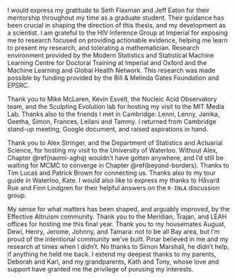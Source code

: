 I would express my gratitude to Seth Flaxman and Jeff Eaton for their mentorship throughout my time as a graduate student.
Their guidance has been crucial in shaping the direction of this thesis, and my development as a scientist.
<!-- Thanks to my examiners Adam Sykulski and Chris Paciorek. -->
I am grateful to the HIV Inference Group at Imperial for exposing me to research focused on providing actionable evidence, helping me learn to present my research, and tolerating a mathematician.
Research environment provided by the Modern Statistics and Statistical Machine Learning Centre for Doctoral Training at Imperial and Oxford and the Machine Learning and Global Health Network.
This research was made possible by funding provided by the Bill & Melinda Gates Foundation and EPSRC.

Thank you to Mike McLaren, Kevin Esvelt, the Nucleic Acid Observatory team, and the Sculpting Evolution lab for hosting my visit to the MIT Media Lab.
Thanks also to the friends I met in Cambridge: Lenni, Lenny, Janika, Geetha, Simon, Frances, Leilani and Tammy.
I returned from Cambridge stand-up meeting, Google document, and raised aspirations in hand.

Thank you to Alex Stringer, and the Department of Statistics and Actuarial Science, for hosting my visit to the University of Waterloo.
Without Alex, Chapter \@ref(naomi-aghq) wouldn't have gotten anywhere, and I'd still be waiting for MCMC to converge in Chapter \@ref(beyond-borders).
Thanks to Tim Lucas and Patrick Brown for connecting us.
Thanks also to my tour guide in Waterloo, Kate.
I would also like to express my thanks to Håvard Rue and Finn Lindgren for their helpful answers on the `R-INLA` discussion group.

My sense for what matters has been shaped, and arguably improved, by the Effective Altruism community.
Thank you to the Meridian, Trajan, and LEAH offices for hosting me this final year.
Thank you to my housemates August, Dewi, Henry, Jerome, Johnny, and Tamara: not to be all Bay area, but I'm proud of the intentional community we've built.
Pınar believed in me and my research at times when I didn't.
No thanks to Simon Marshall, he didn't help, if anything he held me back.
I extend my deepest thanks to my parents, Deborah and Karl, and my grandparents, Kath and Tony, whose love and support have granted me the privilege of purusing my interests.

\begin{flushright}
Adam Howes \\
Imperial College London\\
December 2023
\end{flushright}
